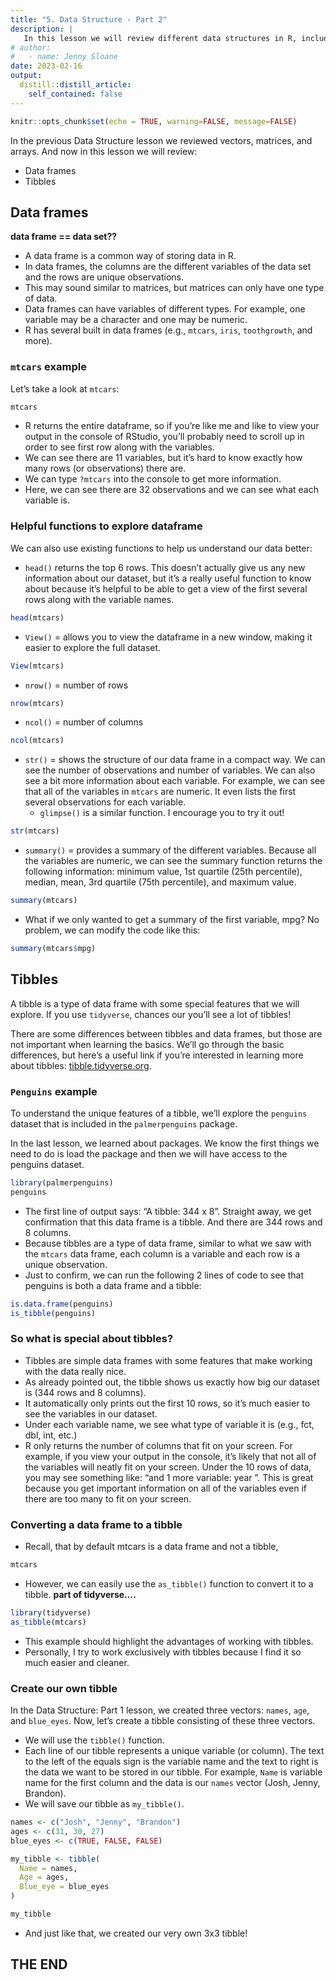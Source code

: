 ```yaml
---
title: "5. Data Structure - Part 2"
description: |
   In this lesson we will review different data structures in R, including data frames and tibbles.
# author:
#   - name: Jenny Sloane
date: 2023-02-16
output:
  distill::distill_article:
    self_contained: false
---
```



```r
knitr::opts_chunk$set(echo = TRUE, warning=FALSE, message=FALSE)
```

In the previous Data Structure lesson we reviewed vectors, matrices, and arrays. And now in this lesson we will review:

- Data frames
- Tibbles

## Data frames

**data frame == data set??**

- A data frame is a common way of storing data in R. 
- In data frames, the columns are the different variables of the data set and the rows are unique observations.
- This may sound similar to matrices, but matrices can only have one type of data. 
- Data frames can have variables of different types. For example, one variable may be a character and one may be numeric. 
- R has several built in data frames (e.g., `mtcars`, `iris`, `toothgrowth`, and more). 

### `mtcars` example

Let's take a look at `mtcars`:

```r
mtcars
```

- R returns the entire dataframe, so if you're like me and like to view your output in the console of RStudio, you'll probably need to scroll up in order to see first row along with the variables.
- We can see there are 11 variables, but it's hard to know exactly how many rows (or observations) there are.
- We can type `?mtcars` into the console to get more information. 
<!-- Similar to how we can use the ? to look up functions, we can also use the ? to look up built-in R datasets like mtcars.   -->
- Here, we can see there are 32 observations and we can see what each variable is.

### Helpful functions to explore dataframe

We can also use existing functions to help us understand our data better:

- `head()` returns the top 6 rows. This doesn't actually give us any new information about our dataset, but it's a really useful function to know about because it's helpful to be able to get a view of the first several rows along with the variable names. 

```r
head(mtcars)
```

- `View()` = allows you to view the dataframe in a new window, making it easier to explore the full dataset.

```r
View(mtcars)
```

- `nrow()` = number of rows

```r
nrow(mtcars)
```

- `ncol()` = number of columns

```r
ncol(mtcars)
```

- `str()` = shows the structure of our data frame in a compact way. We can see the number of observations and number of variables. We can also see a bit more information about each variable. For example, we can see that all of the variables in `mtcars` are numeric. It even lists the first several observations for each variable. 
  - `glimpse()` is a similar function. I encourage you to try it out!

```r
str(mtcars)
```

- `summary()` = provides a summary of the different variables. Because all the variables are numeric, we can see the summary function returns the following information: minimum value, 1st quartile (25th percentile), median, mean, 3rd quartile (75th percentile), and maximum value.  

```r
summary(mtcars)
```

- What if we only wanted to get a summary of the first variable, mpg? No problem, we can modify the code like this:

```r
summary(mtcars$mpg)
```

## Tibbles

A tibble is a type of data frame with some special features that we will explore. If you use `tidyverse`, chances our you'll see a lot of tibbles! 

There are some differences between tibbles and data frames, but those are not important when learning the basics. We'll go through the basic differences, but here's a useful link if you're interested in learning more about tibbles: [tibble.tidyverse.org](https://tibble.tidyverse.org/).

### `Penguins` example

To understand the unique features of a tibble, we'll explore the `penguins` dataset that is included in the `palmerpenguins` package.

In the last lesson, we learned about packages. We know the first things we need to do is load the package and then we will have access to the penguins dataset.

```r
library(palmerpenguins)
penguins
```

- The first line of output says: "A tibble: 344 x 8". Straight away, we get confirmation that this data frame is a tibble. And there are 344 rows and 8 columns. 
- Because tibbles are a type of data frame, similar to what we saw with the `mtcars` data frame, each column is a variable and each row is a unique observation. 
- Just to confirm, we can run the following 2 lines of code to see that penguins is both a data frame and a tibble:

```r
is.data.frame(penguins)
is_tibble(penguins)
```

### So what is special about tibbles?

  - Tibbles are simple data frames with some features that make working with the data really nice.
  - As already pointed out, the tibble shows us exactly how big our dataset is (344 rows and 8 columns).
  - It automatically only prints out the first 10 rows, so it's much easier to see the variables in our dataset. 
  - Under each variable name, we see what type of variable it is (e.g., fct, dbl, int, etc.)
  - R only returns the number of columns that fit on your screen. For example, if you view your output in the console, it's likely that not all of the variables will neatly fit on your screen. Under the 10 rows of data, you may see something like: "and 1 more variable: year <int>". This is great because you get important information on all of the variables even if there are too many to fit on your screen. 

### Converting a data frame to a tibble

- Recall, that by default mtcars is a data frame and not a tibble, 

```r
mtcars
```

- However, we can easily use the `as_tibble()` function to convert it to a tibble. 
**part of tidyverse....**
```r
library(tidyverse)
as_tibble(mtcars)
```

- This example should highlight the advantages of working with tibbles.
- Personally, I try to work exclusively with tibbles because I find it so much easier and cleaner. 

### Create our own tibble

In the Data Structure: Part 1 lesson, we created three vectors: `names`, `age`, and `blue_eyes`. Now, let's create a tibble consisting of these three vectors. 

- We will use the `tibble()` function.
- Each line of our tibble represents a unique variable (or column). The text to the left of the equals sign is the variable name and the text to right is the data we want to be stored in our tibble. For example, `Name` is variable name for the first column and the data is our `names` vector (Josh, Jenny, Brandon).
- We will save our tibble as `my_tibble()`.

```r
names <- c("Josh", "Jenny", "Brandon")
ages <- c(31, 30, 27)
blue_eyes <- c(TRUE, FALSE, FALSE)

my_tibble <- tibble(
  Name = names,
  Age = ages,
  Blue_eye = blue_eyes
)

my_tibble
```

- And just like that, we created our very own 3x3 tibble! 

## THE END
